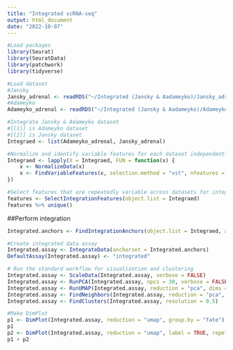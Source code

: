 ```yaml
---
title: "Integrated scRNA-seq"
output: html_document
date: "2022-10-07"
---
```


```r
#Load packages 
library(Seurat)
library(SeuratData)
library(patchwork)
library(tidyverse)

#Load dataset
#Jansky 
Jansky_adrenal <- readRDS("~/Integrated (Jansky & Aadameyko)/Jansky_adrenal.RDS")
#Adameyko
Adameyko_adrenal <- readRDS("~/Integrated (Jansky & Aadameyko)/Adameyko_adrenal.rds")

#Integrate Jansky & Adameyko dataset
#[[1]] is Adameyko dataset
#[[2]] is Jansky dataset
Integraed <- list(Adameyko_adrenal, Jansky_adrenal)

#Normalize and identify variable features for each dataset independently
Integraed <- lapply(X = Integraed, FUN = function(x) {
    x <- NormalizeData(x)
    x <- FindVariableFeatures(x, selection.method = "vst", nfeatures = 2000)
})

#Select features that are repeatedly variable across datasets for integration
features <- SelectIntegrationFeatures(object.list = Integraed)
features %>% unique()

```

##Perform integration

```r
Integrated.anchors <- FindIntegrationAnchors(object.list = Integraed, anchor.features = features)

#Create integrated data assay
Integrated.assay <- IntegrateData(anchorset = Integrated.anchors)
DefaultAssay(Integrated.assay) <- "integrated"

# Run the standard workflow for visualization and clustering
Integrated.assay <- ScaleData(Integrated.assay, verbose = FALSE)
Integrated.assay <- RunPCA(Integrated.assay, npcs = 30, verbose = FALSE)
Integrated.assay <- RunUMAP(Integrated.assay, reduction = "pca", dims = 1:30)
Integrated.assay <- FindNeighbors(Integrated.assay, reduction = "pca", dims = 1:30)
Integrated.assay <- FindClusters(Integrated.assay, resolution = 0.5)

#Make DimPlot 
p1 <- DimPlot(Integrated.assay, reduction = "umap", group.by = "fate")
p1
p2 <- DimPlot(Integrated.assay, reduction = "umap", label = TRUE, repel = TRUE)
p1 + p2
```
